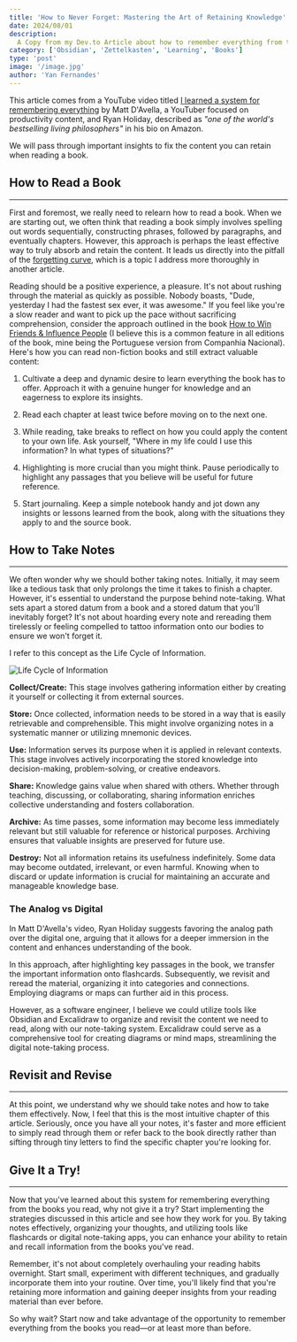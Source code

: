 ```yaml
---
title: 'How to Never Forget: Mastering the Art of Retaining Knowledge'
date: 2024/08/01
description:
  A Copy from my Dev.to Article about how to remember everything from the books you read usign Obsidian and Zettelkasten
category: ['Obsidian', 'Zettelkasten', 'Learning', 'Books']
type: 'post'
image: '/image.jpg'
author: 'Yan Fernandes'
---
```



<BlogHeader
  title="How to Never Forget: Mastering the Art of Retaining Knowledge"
  date="2024/08/01"
  description="This is my Blog post About how to start tdaking notes with Obsidian"
/>

This article comes from a YouTube video titled
[I learned a system for remembering everything](https://www.youtube.com/watch?v=Rvey9g0VgY0) by Matt D'Avella, a
YouTuber focused on productivity content, and Ryan Holiday, described as _"one of the world's bestselling living
philosophers"_ in his bio on Amazon.

We will pass through important insights to fix the content you can retain when reading a book.

## How to Read a Book

---

First and foremost, we really need to relearn how to read a book. When we are starting out, we often think that reading
a book simply involves spelling out words sequentially, constructing phrases, followed by paragraphs, and eventually
chapters. However, this approach is perhaps the least effective way to truly absorb and retain the content. It leads us
directly into the pitfall of the [forgetting curve](https://en.wikipedia.org/wiki/Forgetting_curve), which is a topic I
address more thoroughly in another article.

Reading should be a positive experience, a pleasure. It's not about rushing through the material as quickly as possible.
Nobody boasts, "Dude, yesterday I had the fastest sex ever, it was awesome." If you feel like you're a slow reader and
want to pick up the pace without sacrificing comprehension, consider the approach outlined in the book
[How to Win Friends & Influence People](https://www.amazon.com/-/pt/dp/0671027034/ref=sr_1_1?sr=8-1) (I believe this is
a common feature in all editions of the book, mine being the Portuguese version from Companhia Nacional). Here's how you
can read non-fiction books and still extract valuable content:

1. Cultivate a deep and dynamic desire to learn everything the book has to offer. Approach it with a genuine hunger for
   knowledge and an eagerness to explore its insights.

2. Read each chapter at least twice before moving on to the next one.

3. While reading, take breaks to reflect on how you could apply the content to your own life. Ask yourself, "Where in my
   life could I use this information? In what types of situations?"

4. Highlighting is more crucial than you might think. Pause periodically to highlight any passages that you believe will
   be useful for future reference.

5. Start journaling. Keep a simple notebook handy and jot down any insights or lessons learned from the book, along with
   the situations they apply to and the source book.

## How to Take Notes

---

We often wonder why we should bother taking notes. Initially, it may seem like a tedious task that only prolongs the
time it takes to finish a chapter. However, it's essential to understand the purpose behind note-taking. What sets apart
a stored datum from a book and a stored datum that you'll inevitably forget? It's not about hoarding every note and
rereading them tirelessly or feeling compelled to tattoo information onto our bodies to ensure we won't forget it.

I refer to this concept as the Life Cycle of Information.

![Life Cycle of Information](https://dev-to-uploads.s3.amazonaws.com/uploads/articles/znuxtt86652c2bal9297.png)

**Collect/Create:** This stage involves gathering information either by creating it yourself or collecting it from
external sources.

**Store:** Once collected, information needs to be stored in a way that is easily retrievable and comprehensible. This
might involve organizing notes in a systematic manner or utilizing mnemonic devices.

**Use:** Information serves its purpose when it is applied in relevant contexts. This stage involves actively
incorporating the stored knowledge into decision-making, problem-solving, or creative endeavors.

**Share:** Knowledge gains value when shared with others. Whether through teaching, discussing, or collaborating,
sharing information enriches collective understanding and fosters collaboration.

**Archive:** As time passes, some information may become less immediately relevant but still valuable for reference or
historical purposes. Archiving ensures that valuable insights are preserved for future use.

**Destroy:** Not all information retains its usefulness indefinitely. Some data may become outdated, irrelevant, or even
harmful. Knowing when to discard or update information is crucial for maintaining an accurate and manageable knowledge
base.

### The Analog vs Digital

In Matt D'Avella's video, Ryan Holiday suggests favoring the analog path over the digital one, arguing that it allows
for a deeper immersion in the content and enhances understanding of the book.

In this approach, after highlighting key passages in the book, we transfer the important information onto flashcards.
Subsequently, we revisit and reread the material, organizing it into categories and connections. Employing diagrams or
maps can further aid in this process.

However, as a software engineer, I believe we could utilize tools like Obsidian and Excalidraw to organize and revisit
the content we need to read, along with our note-taking system. Excalidraw could serve as a comprehensive tool for
creating diagrams or mind maps, streamlining the digital note-taking process.

## Revisit and Revise

---

At this point, we understand why we should take notes and how to take them effectively. Now, I feel that this is the
most intuitive chapter of this article. Seriously, once you have all your notes, it's faster and more efficient to
simply read through them or refer back to the book directly rather than sifting through tiny letters to find the
specific chapter you're looking for.

## Give It a Try!

---

Now that you've learned about this system for remembering everything from the books you read, why not give it a try?
Start implementing the strategies discussed in this article and see how they work for you. By taking notes effectively,
organizing your thoughts, and utilizing tools like flashcards or digital note-taking apps, you can enhance your ability
to retain and recall information from the books you've read.

Remember, it's not about completely overhauling your reading habits overnight. Start small, experiment with different
techniques, and gradually incorporate them into your routine. Over time, you'll likely find that you're retaining more
information and gaining deeper insights from your reading material than ever before.

So why wait? Start now and take advantage of the opportunity to remember everything from the books you read—or at least
more than before.
